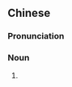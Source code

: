 {{also|洋紫荆}}
==Chinese==
{{zh-forms|s=洋紫荆|type=12}}
{{wikipedia|lang=zh}}

===Pronunciation===
{{zh-pron
|m=yángzǐjīng
|c=joeng4 zi2 ging1
|cat=n
}}

===Noun===
{{zh-noun}}

# ''{{w|Bauhinia × blakeana}}'' {{gloss|floral emblem of Hong Kong}}